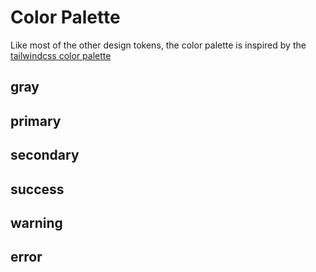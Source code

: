 
<Meta title="Docs/Color Palette" />

# Color Palette

Like most of the other design tokens, the color palette is inspired by the [tailwindcss color palette](https://tailwindcss.com/docs/customizing-colors)

## gray

<Canvas>
  <Story id="docs-color-palette--gray" />
</Canvas>

## primary

<Canvas>
  <Story id="docs-color-palette--primary" />
</Canvas>

## secondary

<Canvas>
  <Story id="docs-color-palette--secondary" />
</Canvas>

## success

<Canvas>
  <Story id="docs-color-palette--success" />
</Canvas>

## warning

<Canvas>
  <Story id="docs-color-palette--warning" />
</Canvas>

## error

<Canvas>
  <Story id="docs-color-palette--error" />
</Canvas>